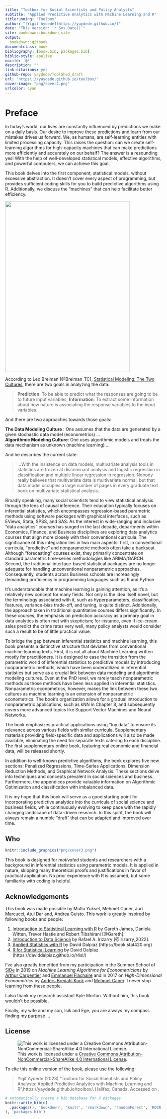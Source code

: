 ```yaml
--- 
title: "Toolbox for Social Scientists and Policy Analysts"
subtitle: "Applied Predictive Analytics with Machine Learning and R"
titlerunning: "Toolbox"
author: "[Yigit Aydede](https://yaydede.github.io/)"
date: "This version: `r Sys.Date()`"
site: bookdown::bookdown_site
output: 
  bookdown::gitbook
documentclass: book
bibliography: [book.bib, packages.bib]
biblio-style: apalike
nocite: '@*'
description: ""
link-citations: yes
github-repo: yaydede/ToolShed_draft
url: 'https\://yaydede.github.io/toolbox/'
cover-image: "png/cover2.png"
urlcolor: cyan
---
```


# Preface {.unnumbered}

In today's world, our lives are constantly influenced by predictions we make on a daily basis. Our desire to improve these predictions and learn from our mistakes drives us forward. We, as humans, are self-learning entities with limited processing capacity. This raises the question: can we create self-learning algorithms for high-capacity machines that can make predictions more efficiently and accurately on our behalf? The answer is a resounding yes! With the help of well-developed statistical models, effective algorithms, and powerful computers, we can achieve this goal.

This book delves into the first component, statistical models, without excessive abstraction. It doesn't cover every aspect of programming, but provides sufficient coding skills for you to build predictive algorithms using R. Additionally, we discuss the "machines" that can help facilitate better efficiency.
  
![](png/cover3.png){width=400px height=550px}
  
According to Leo Breiman [@Breiman_TC], [Statistical Modeling: The Two Cultures](https://projecteuclid.org/download/pdf_1/euclid.ss/1009213726), there are two goals in analyzing the data:

> **Prediction**: To be able to predict what the responses are going to be to future input variables; **Information**: To extract some information about how nature is associating the response variables to the input variables.

And there are two approaches towards those goals:

**The Data Modeling Culture** : One assumes that the data are generated by a given stochastic data model (econometrics) ...\
**Algorithmic Modeling Culture**: One uses algorithmic models and treats the data mechanism as unknown (machine learning) ...

And he describes the current state:

> ...With the insistence on data models, multivariate analysis tools in statistics are frozen at discriminant analysis and logistic regression in classification and multiple linear regression in regression. Nobody really believes that multivariate data is multivariate normal, but that data model occupies a large number of pages in every graduate text book on multivariate statistical analysis...

Broadly speaking, many social scientists tend to view statistical analysis through the lens of causal inference. Their education typically focuses on inferential statistics, which encompasses regression-based parametric methods using software packages with graphical interfaces, such as EViews, Stata, SPSS, and SAS. As the interest in wide-ranging and inclusive "data analytics" courses has surged in the last decade, departments within Economics, Finance, and Business disciplines are exploring data analytics courses that align more closely with their conventional curricula.  The significance of this integration lies in two main aspects: first, in conventional curricula, "predictive" and nonparametric methods often take a backseat. Although "forecasting" courses exist, they primarily concentrate on standard parametric time-series methodologies like ARIMA/GARCH. Second, the traditional interface-based statistical packages are no longer adequate for handling unconventional nonparametric approaches. Consequently, students across Business schools are increasingly demanding proficiency in programming languages such as R and Python.

It's understandable that machine learning is gaining attention, as it's a relatively new concept for many fields. Not only is the idea itself novel, but the terminology associated with it, such as hyperparameters, classification, features, variance-bias trade-off, and tuning, is quite distinct. Additionally, the approach taken in traditional quantitative courses differs significantly. In these courses, the emphasis on prediction accuracy as a primary goal in data analytics is often met with skepticism; for instance, even if ice-cream sales predict the crime rates very well, many policy analysts would consider such a result to be of little practical value.

To bridge the gap between inferential statistics and machine learning, this book presents a distinctive structure that deviates from conventional machine learning texts.  First, it is not all about Machine Learning written mostly for practitioners.  It is designed to ease the transition from the parametric world of inferential statistics to predictive models by introducing nonparametric methods, which have been underutilized in inferential statistics but serve as a crucial link between data modeling and algorithmic modeling cultures.  Even at the PhD level, we rarely teach nonparametric methods as those methods have been less applied in inferential statistics.  Nonparametric econometrics, however, makes the link between these two cultures as machine learning is an extension of nonparametric econometrics. The book's organization allows for a gradual introduction to nonparametric applications, such as kNN in Chapter 8, and subsequently covers more advanced topics like Support Vector Machines and Neural Networks.

The book emphasizes practical applications using "toy data" to ensure its relevance across various fields with similar curricula. Supplementary materials providing field-specific data and applications will also be made available, eliminating the need for separate texts catering to each discipline. The first supplementary online book, featuring real economic and financial data, will be released shortly.

In addition to well-known predictive algorithms, the book explores five new sections: Penalized Regressions, Time-Series Applications, Dimension Reduction Methods, and Graphical Network Analysis. These sections delve into techniques and concepts prevalent in social sciences and business. Furthermore, the appendices provide valuable information on Algorithmic Optimization and classification with imbalanced data.  

It is my hope that this book will serve as a good starting point for incorporating predictive analytics into the curricula of social science and business fields, while continuously evolving to keep pace with the rapidly changing landscape of data-driven research. In this spirit, the book will always remain a humble "draft" that can be adapted and improved over time.
  
## Who {.unnumbered}

```r
knitr::include_graphics("png/cover3.png")
```
  
This book is designed for *motivated* students and researchers with a background in inferential statistics using parametric models. It is applied in nature, skipping many theoretical proofs and justifications in favor of practical application. No prior experience with R is assumed, but some familiarity with coding is helpful.

## Acknowledgements {.unnumbered}

This book was made possible by Mutlu Yuksel, Mehmet Caner, Juri Marcucci, Atul Dar and, Andrea Guisto. This work is greatly inspired by following books and people:

1.  [Introduction to Statistical Learning with R](http://faculty.marshall.usc.edu/gareth-james/ISL/) by Gareth James, Daniela Witten, Trevor Hastie and Robert Tibshirani [@Gareth].
2.  [Introduction to Data Science](https://rafalab.github.io/dsbook/) by Rafael A. Irizarry [@Irizarry_2022].
3.  [Applied Statistics with R](https://daviddalpiaz.github.io/appliedstats/) by David Dalpiaz (https://book.stat420.org)
4.  [R for Statistical Learning](https://daviddalpiaz.github.io/r4sl/) by David Dalpiaz (https://daviddalpiaz.github.io/r4sl/)

I've also greatly benefited from my participation in the Summer School of [SiDe](https://www.side-iea.it/events/summer-schools) in 2019 on *Machine Learning Algorithms for Econometricians* by [Arthur Carpentier](https://freakonometrics.github.io) and [Emmanuel Flachaire](https://www.amse-aixmarseille.fr/fr/membres/flachaire) and in 2017 on *High-Dimensional Econometrics* by [Anders Bredahl Kock](https://sites.google.com/site/andersbkock/) and [Mehmet Caner](https://poole.ncsu.edu/people/mehmet-caner/).  I never stop  learning from these people.

I also thank my research assistant Kyle Morton. Without him, this book wouldn't be possible.

Finally, my wife and my son, Isik and Ege, you are always my compass finding my purpose ... 

## License {.unnumbered}

![This work is licensed under a [Creative Commons Attribution-NonCommercial-ShareAlike 4.0 International License](http://creativecommons.org/licenses/by-nc-sa/4.0/).](png/cc.png)

To cite this online version of the book, please use the following:
  
> Yigit Aydede (2023) "Toolbox for Social Scientists and Policy Analysts: Applied Predictive Analytics with Machine Learning and R",https://yaydede.github.io/toolbox/. Halifax, Canada. Accessed on <current date>.

```r
# automatically create a bib database for R packages
knitr::write_bib(c(
  .packages(), 'bookdown', 'knitr', 'rmarkdown', 'randomForest', 'ROCR', 'lubridate', 'foreign', 'ggplot2', 'broom', 'faux', 'tidyverse', 'eulerr', 'AER','corrplot', 'fueleconomy', 'splines', 'earth', 'caret', 'vip', 'mgcv', 'MASS', 'npreg', 'dslabs', 'readr', 'rpart', 'rattle', 'PASWR', 'ISLR', 'rpart.plot', 'gbm', 'JOUSBoost', 'xgboost', 'mltools', 'data.table', 'modeldata', 'randomForestExplainer', 'doParallel', 'foreach', 'e1071', 'rminer','neuralnet', 'NeuralNetTools', 'utiml', 'glmnet', 'tsibble', 'fpp3', 'keras', 'tensorflow', 'factoextra', 'psych', 'GPArotation', 'ppcor', 'glassoFast', 'corpcor', 'rags2ridges', 'glasso', 'tibble', 'dplyr', 'RCurl', 'GGally', 'stargazer', 'stats', 'numDeriv', 'smotefamily', 'plm', 'AmesHousing', 'npreg', 'deldir', 'DALEX', 'fable', 'forecast', 'ISLR', 'ISLR2'    
), 'packages.bib')
```